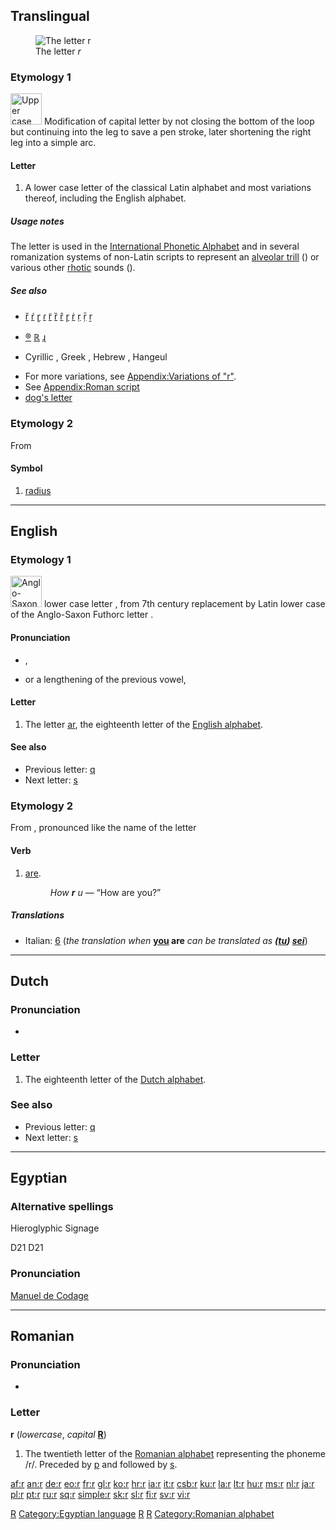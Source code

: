 {{wikipedia}}
{{also|R|г|Appendix:Variations of "r"}}
==Translingual==

[[Image:Latin R.png|thumb|The letter ''r'']]

===Etymology 1===
[[Image:RomanR-01.png|left|50px|Upper case R, the source for lower case ''r'']]
Modification of capital letter {{term|R}} by not closing the bottom of the loop but continuing into the leg to save a pen stroke, later shortening the right leg into a simple arc.
<br clear="left" />

====Letter====
{{infl|mul|letter|lower case||upper case|R}}

# {{form of|lower case form|[[R]]}} A lower case letter of the classical Latin alphabet and most variations thereof, including the English alphabet.

=====Usage notes=====
The letter {{term|r}} is used in the [[International Phonetic Alphabet]] and in several romanization systems of non-Latin scripts to represent an [[w:Alveolar trill|alveolar trill]] ({{IPA|[r]}}) or various other [[rhotic]] sounds ({{IPA|/r/}}).

=====See also=====
* {{qualifier|select forms with diacritics}} [[ř]] [[ŕ]] [[ɽ]] [[ɾ]] [[r̃]] [[ȑ]] [[ȓ]] [[ɼ]] [[ṙ]] [[ṛ]] [[ṝ]] [[ṟ]]
* {{qualifier|select symbols}} [[®]] [[ℝ]] [[ɻ]]
* {{qualifier|other scripts}} Cyrillic {{term|sc=Cyrl|р|tr=r}} {{term|sc=Cyrl|я|tr=ja}}, Greek {{term|sc=Grek|ρ|tr=r||rho}}, Hebrew {{term|sc=Hebr|ר|tr=r||resh}}, Hangeul {{term|sc=Hang|ㄹ|tr=r||rieul}}
* For more variations, see [[Appendix:Variations of "r"]].
* See [[Appendix:Roman script]]
* [[dog's letter]]

===Etymology 2===
From {{term|radius}}

====Symbol====
{{infl|mul|symbol}}

# {{engineering|geometry}} [[radius]]

----

==English==

===Etymology 1===
[[Image:Runic letter raido.png|left|50px|Anglo-Saxon Futhorc letter ᚱ, the Old English letter replaced by Latin r]]
{{etyl|ang}} lower case letter {{term|r}}, from 7th century replacement by Latin lower case {{term|r|lang=la}} of the Anglo-Saxon Futhorc letter {{term|ᚱ}}.<br clear="left"/>

====Pronunciation====
* {{sense|letter name}} {{a|non-rhotic}} {{IPA|/ɑ(ɹ)/}}, {{a|rhotic}} {{IPA|/ɑɹ/}}
* {{sense|phoneme}} {{a|non-rhotic}} {{IPA|/ɹ/}} or a lengthening of the previous vowel, {{a|rhotic}} {{IPA|/ɹ/}}
:{{audio|En-uk-r.ogg|Audio (UK)}}
:{{audio|En-us-r.ogg|Audio (US)}}

====Letter====
{{infl|en|letter|lower case||upper case|R}}

# The letter [[ar]], the eighteenth letter of the [[Appendix:Roman script|English alphabet]].

====See also====
* Previous letter: [[q]]
* Next letter: [[s]]

===Etymology 2===
From {{term|are}}, pronounced like the name of the letter {{term|r}}

====Verb====
{{infl|en|verb form||conjugated form of|b}}

# {{context|text messaging|slang}} [[are]].
#: ''How '''r''' u'' — “How are you?”

=====Translations=====
* Italian: [[6]] (''the translation when'' '''[[you]] are''' ''can be translated as '''([[tu#Italian|tu]]) [[sei#Italian|sei]]''''')

----

==Dutch==

===Pronunciation===
* {{sense|letter name}} {{IPA|/ɛr/|lang=nl}}

===Letter===
{{infl|nl|letter|lower case||upper case|R}}

# The eighteenth letter of the [[Dutch alphabet]].

===See also===
* Previous letter: [[q#Dutch|q]]
* Next letter: [[s#Dutch|s]]

----

==Egyptian==

===Alternative spellings===
;Hieroglyphic Signage
<hiero>D21</hiero>
D21

===Pronunciation===
[[w:Manuel de Codage|Manuel de Codage]]

[[Category:Baseball|R]]
[[Category:Egyptian language]]
[[Category:IPA symbols|R]]
[[Category:Latin letters|R]]

----

==Romanian==

===Pronunciation===
* {{IPA|/re/|/er/|lang=ro}}

===Letter===
'''r''' (''lowercase'', ''capital'' '''[[R]]''')

# The twentieth letter of the [[Romanian alphabet]] representing the phoneme /r/. Preceded by [[p]] and followed by [[s]].

[[Category:Romanian alphabet]]

[[af:r]]
[[an:r]]
[[de:r]]
[[eo:r]]
[[fr:r]]
[[gl:r]]
[[ko:r]]
[[hr:r]]
[[ia:r]]
[[it:r]]
[[csb:r]]
[[ku:r]]
[[la:r]]
[[lt:r]]
[[hu:r]]
[[ms:r]]
[[nl:r]]
[[ja:r]]
[[pl:r]]
[[pt:r]]
[[ru:r]]
[[sq:r]]
[[simple:r]]
[[sk:r]]
[[sl:r]]
[[fi:r]]
[[sv:r]]
[[vi:r]]